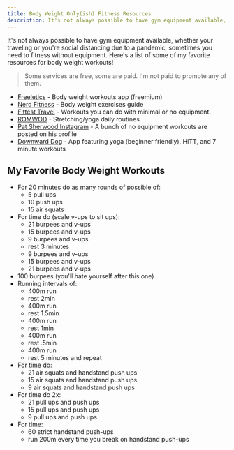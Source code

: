 ```yaml
---
title: Body Weight Only(ish) Fitness Resources
description: It's not always possible to have gym equipment available, whether your traveling or you're social distancing due to a pandemic, sometimes you need to fitness without equipment. Here's a list of some of my favorite resources for body weight workouts!
---
```


It's not always possible to have gym equipment available, whether your traveling or you're social distancing due to a pandemic, sometimes you need to fitness without equipment. Here's a list of some of my favorite resources for body weight workouts!

> Some services are free, some are paid. I'm not paid to promote any of them.

- [Freeletics](https://www.freeletics.com/) - Body weight workouts app (freemium)
- [Nerd Fitness](https://www.nerdfitness.com/blog/the-42-best-bodyweight-exercises-the-ultimate-guide-for-working-out-anywhere/) - Body weight exercises guide
- [Fittest Travel](http://fittesttravel.com/travel-workouts) - Workouts you can do with minimal or no equipment.
- [ROMWOD](https://romwod.com) - Stretching/yoga daily routines
- [Pat Sherwood Instagram](https://www.instagram.com/sherwood215/?hl=en) - A bunch of no equipment workouts are posted on his profile
- [Downward Dog](https://www.downdogapp.com/) - App featuring yoga (beginner friendly), HITT, and 7 minute workouts

## My Favorite Body Weight Workouts

- For 20 minutes do as many rounds of possible of:
  - 5 pull ups
  - 10 push ups
  - 15 air squats
- For time do (scale v-ups to sit ups):
  - 21 burpees and v-ups
  - 15 burpees and v-ups
  - 9 burpees and v-ups
  - rest 3 minutes
  - 9 burpees and v-ups
  - 15 burpees and v-ups
  - 21 burpees and v-ups
- 100 burpees (you'll hate yourself after this one)
- Running intervals of:
  - 400m run
  - rest 2min
  - 400m run
  - rest 1.5min
  - 400m run
  - rest 1min
  - 400m run
  - rest .5min
  - 400m run
  - rest 5 minutes and repeat
- For time do:
  - 21 air squats and handstand push ups
  - 15 air squats and handstand push ups
  - 9 air squats and handstand push ups
- For time do 2x:
  - 21 pull ups and push ups
  - 15 pull ups and push ups
  - 9 pull ups and push ups
- For time:
  - 60 strict handstand push-ups
  - run 200m every time you break on handstand push-ups
